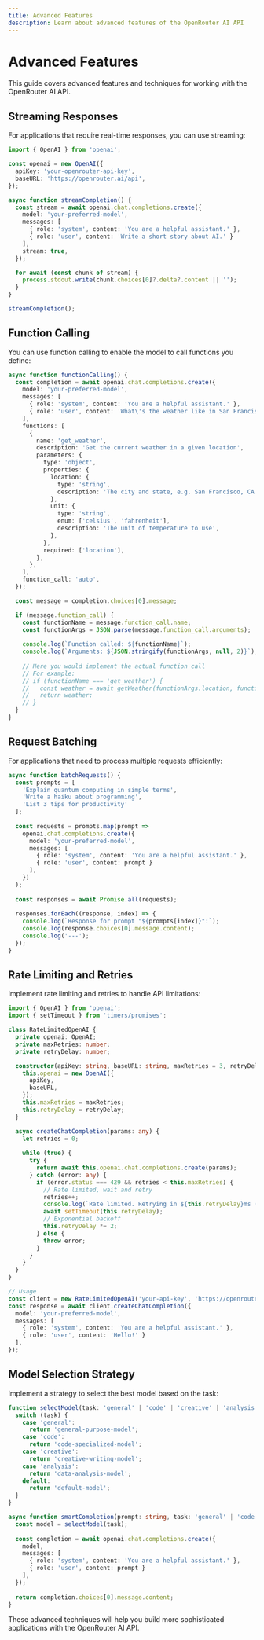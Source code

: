 ```yaml
---
title: Advanced Features
description: Learn about advanced features of the OpenRouter AI API
---
```


# Advanced Features

This guide covers advanced features and techniques for working with the OpenRouter AI API.

## Streaming Responses

For applications that require real-time responses, you can use streaming:

```typescript
import { OpenAI } from 'openai';

const openai = new OpenAI({
  apiKey: 'your-openrouter-api-key',
  baseURL: 'https://openrouter.ai/api',
});

async function streamCompletion() {
  const stream = await openai.chat.completions.create({
    model: 'your-preferred-model',
    messages: [
      { role: 'system', content: 'You are a helpful assistant.' },
      { role: 'user', content: 'Write a short story about AI.' }
    ],
    stream: true,
  });

  for await (const chunk of stream) {
    process.stdout.write(chunk.choices[0]?.delta?.content || '');
  }
}

streamCompletion();
```

## Function Calling

You can use function calling to enable the model to call functions you define:

```typescript
async function functionCalling() {
  const completion = await openai.chat.completions.create({
    model: 'your-preferred-model',
    messages: [
      { role: 'system', content: 'You are a helpful assistant.' },
      { role: 'user', content: 'What\'s the weather like in San Francisco?' }
    ],
    functions: [
      {
        name: 'get_weather',
        description: 'Get the current weather in a given location',
        parameters: {
          type: 'object',
          properties: {
            location: {
              type: 'string',
              description: 'The city and state, e.g. San Francisco, CA',
            },
            unit: {
              type: 'string',
              enum: ['celsius', 'fahrenheit'],
              description: 'The unit of temperature to use',
            },
          },
          required: ['location'],
        },
      },
    ],
    function_call: 'auto',
  });

  const message = completion.choices[0].message;

  if (message.function_call) {
    const functionName = message.function_call.name;
    const functionArgs = JSON.parse(message.function_call.arguments);
    
    console.log(`Function called: ${functionName}`);
    console.log(`Arguments: ${JSON.stringify(functionArgs, null, 2)}`);
    
    // Here you would implement the actual function call
    // For example:
    // if (functionName === 'get_weather') {
    //   const weather = await getWeather(functionArgs.location, functionArgs.unit);
    //   return weather;
    // }
  }
}
```

## Request Batching

For applications that need to process multiple requests efficiently:

```typescript
async function batchRequests() {
  const prompts = [
    'Explain quantum computing in simple terms',
    'Write a haiku about programming',
    'List 3 tips for productivity'
  ];
  
  const requests = prompts.map(prompt => 
    openai.chat.completions.create({
      model: 'your-preferred-model',
      messages: [
        { role: 'system', content: 'You are a helpful assistant.' },
        { role: 'user', content: prompt }
      ],
    })
  );
  
  const responses = await Promise.all(requests);
  
  responses.forEach((response, index) => {
    console.log(`Response for prompt "${prompts[index]}":`);
    console.log(response.choices[0].message.content);
    console.log('---');
  });
}
```

## Rate Limiting and Retries

Implement rate limiting and retries to handle API limitations:

```typescript
import { OpenAI } from 'openai';
import { setTimeout } from 'timers/promises';

class RateLimitedOpenAI {
  private openai: OpenAI;
  private maxRetries: number;
  private retryDelay: number;

  constructor(apiKey: string, baseURL: string, maxRetries = 3, retryDelay = 1000) {
    this.openai = new OpenAI({
      apiKey,
      baseURL,
    });
    this.maxRetries = maxRetries;
    this.retryDelay = retryDelay;
  }

  async createChatCompletion(params: any) {
    let retries = 0;
    
    while (true) {
      try {
        return await this.openai.chat.completions.create(params);
      } catch (error: any) {
        if (error.status === 429 && retries < this.maxRetries) {
          // Rate limited, wait and retry
          retries++;
          console.log(`Rate limited. Retrying in ${this.retryDelay}ms (${retries}/${this.maxRetries})`);
          await setTimeout(this.retryDelay);
          // Exponential backoff
          this.retryDelay *= 2;
        } else {
          throw error;
        }
      }
    }
  }
}

// Usage
const client = new RateLimitedOpenAI('your-api-key', 'https://openrouter.ai/api');
const response = await client.createChatCompletion({
  model: 'your-preferred-model',
  messages: [
    { role: 'system', content: 'You are a helpful assistant.' },
    { role: 'user', content: 'Hello!' }
  ],
});
```

## Model Selection Strategy

Implement a strategy to select the best model based on the task:

```typescript
function selectModel(task: 'general' | 'code' | 'creative' | 'analysis') {
  switch (task) {
    case 'general':
      return 'general-purpose-model';
    case 'code':
      return 'code-specialized-model';
    case 'creative':
      return 'creative-writing-model';
    case 'analysis':
      return 'data-analysis-model';
    default:
      return 'default-model';
  }
}

async function smartCompletion(prompt: string, task: 'general' | 'code' | 'creative' | 'analysis') {
  const model = selectModel(task);
  
  const completion = await openai.chat.completions.create({
    model,
    messages: [
      { role: 'system', content: 'You are a helpful assistant.' },
      { role: 'user', content: prompt }
    ],
  });
  
  return completion.choices[0].message.content;
}
```

These advanced techniques will help you build more sophisticated applications with the OpenRouter AI API.
